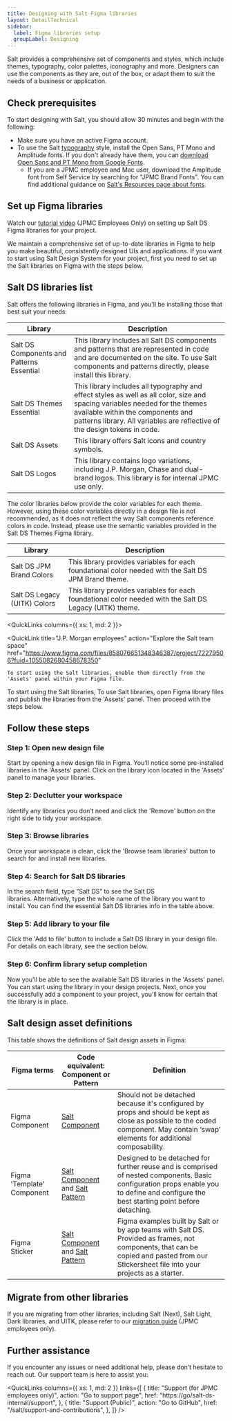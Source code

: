 ```yaml
---
title: Designing with Salt Figma libraries
layout: DetailTechnical
sidebar:
  label: Figma libraries setup
  groupLabel: Designing
---
```


Salt provides a comprehensive set of components and styles, which include themes, typography, color palettes, iconography and more. Designers can use the components as they are, out of the box, or adapt them to suit the needs of a business or application.

## Check prerequisites

To start designing with Salt, you should allow 30 minutes and begin with the following:

- Make sure you have an active Figma account.
- To use the Salt [typography](/salt/foundations/typography) style, install the Open Sans, PT Mono and Amplitude fonts. If you don't already have them, you can [download Open Sans and PT Mono from Google Fonts](https://fonts.google.com/share?selection.family=Open+Sans:ital,wght@0,300;0,400;0,500;0,600;0,700;0,800;1,300;1,400;1,500;1,600;1,700;1,800|PT+Mono).
  - If you are a JPMC employee and Mac user, download the Amplitude font from Self Service by searching for "JPMC Brand Fonts". You can find additional guidance on [Salt's Resources page about fonts](https://go/salt-ds/resources/index).

## Set up Figma libraries

Watch our [tutorial video](https://go/salt-ds/content/insights/tutorials/20250109-saltds-figma-getting-started) (JPMC Employees Only) on setting up Salt DS Figma libraries for your project.

We maintain a comprehensive set of up-to-date libraries in Figma to help you make beautiful, consistently designed UIs and applications. If you want to start using Salt Design System for your project, first you need to set up the Salt libraries on Figma with the steps below.

## Salt DS libraries list

Salt offers the following libraries in Figma, and you'll be installing those that best suit your needs:

| Library                         | Description                                                                                                                                                                                                                                     |
| ------------------------------- | ----------------------------------------------------------------------------------------------------------------------------------------------------------------------------------------------------------------------------------------------- |
| Salt DS Components and Patterns <Tag>Essential</Tag> | This library includes all Salt DS components and patterns that are represented in code and are documented on the site. To use Salt components and patterns directly, please install this library.                                               |
| Salt DS Themes <Tag>Essential</Tag>                   | This library includes all typography and effect styles as well as all color, size and spacing variables needed for the themes available within the components and patterns library. All variables are reflective of the design tokens in code. |
| Salt DS Assets                  | This library offers Salt icons and country symbols.                                                                                                                                                                                             |
| Salt DS Logos                   | This library contains logo variations, including J.P. Morgan, Chase and dual-brand logos. This library is for internal JPMC use only.                                                                                                          |

<Callout status="warning" title="Salt DS JPM Brand Colors, Legacy (UITK) Colors libraries">
The color libraries below provide the color variables for each theme. However, using these color variables directly in a design file is not recommended, as it does not reflect the way Salt components reference colors in code. Instead, please use the semantic variables provided in the Salt DS Themes Figma library. </Callout>

| Library                         | Description                                                                                                                                                                                                                                     |
| ------------------------------- | ----------------------------------------------------------------------------------------------------------------------------------------------------------------------------------------------------------------------------------------------- |
| Salt DS JPM Brand Colors        | This library provides variables for each foundational color needed with the Salt DS JPM Brand theme.                                                                                                                                             |
| Salt DS Legacy (UITK) Colors    | This library provides variables for each foundational color needed with the Salt DS Legacy (UITK) theme.                                                                                                                                         |

<QuickLinks columns={{ xs: 1, md: 2 }}>

  <QuickLink
    title="J.P. Morgan employees"
    action="Explore the Salt team space"
    href="https://www.figma.com/files/858076651348346387/project/72279506?fuid=1055082680458678350"
  >
    To start using the Salt libraries, enable them directly from the 'Assets' panel within your Figma file.
  </QuickLink>
  <QuickLink
    title="Community users"
    action="Explore the Community"
    href="https://www.figma.com/@jpmorgan_salt"
  >
    To start using the Salt libraries,  To use Salt libraries, open Figma library files and publish the libraries from the 'Assets' panel. Then proceed with the steps below.
  </QuickLink>
</QuickLinks>

## Follow these steps
### Step 1: Open new design file
Start by opening a new design file in Figma. You’ll notice some pre-installed libraries in the 'Assets' panel. Click on the library icon located in the 'Assets' panel to manage your libraries.
<Diagram
  src="/img/design-getting-started/get-started-step1.png"
  srcDark="/img/design-getting-started/get-started-step1-dark.png"
  alt="Screenshot of navigating to Figma assets panel"
  border
  background="secondary"
/>

### Step 2: Declutter your workspace
Identify any libraries you don’t need and click the 'Remove' button on the right side to tidy your workspace.
<Diagram
  src="/img/design-getting-started/get-started-step2.png"
  srcDark="/img/design-getting-started/get-started-step2-dark.png"
  alt="Screenshot of decluttering workspace"
  border
  background="secondary"
/>

### Step 3: Browse libraries
Once your workspace is clean, click the 'Browse team libraries' button to search for and install new libraries.
<Diagram
  src="/img/design-getting-started/get-started-step3.png"
  srcDark="/img/design-getting-started/get-started-step3-dark.png"
  alt="Screenshot of clicking Browse team libraries button"
  border
  background="secondary"
/>

### Step 4: Search for Salt DS libraries
In the search field, type “Salt DS” to see the Salt DS libraries. Alternatively, type the whole name of the library you want to install. You can find the essential Salt DS libraries info in the table above.
<Diagram
  src="/img/design-getting-started/get-started-step4.png"
  srcDark="/img/design-getting-started/get-started-step4-dark.png"
  alt="Screenshot of searching Salt DS libraries"
  border
  background="secondary"
/>

### Step 5: Add library to your file
Click the 'Add to file' button to include a Salt DS library in your design file. For details on each library, see the section below.
<Diagram
  src="/img/design-getting-started/get-started-step5.png"
  srcDark="/img/design-getting-started/get-started-step5-dark.png"
  alt="Screenshot of clicking Add to file button"
  border
  background="secondary"
/>

### Step 6: Confirm library setup completion
Now you'll be able to see the available Salt DS libraries in the 'Assets' panel. You can start using the library in your design projects. Next, once you successfully add a component to your project, you'll know for certain that the library is in place.
<Diagram
  src="/img/design-getting-started/get-started-step6.png"
  srcDark="/img/design-getting-started/get-started-step6-dark.png"
  alt="Screenshot of Salt DS components and Patterns library has been installed on assets panel"
  border
  background="secondary"
/>

## Salt design asset definitions

This table shows the definitions of Salt design assets in Figma:

| Figma terms                | Code equivalent: Component or Pattern                                               | Definition                                                                                                                                                                                                         |
| -------------------------- | ----------------------------------------------------------------------------------- | ------------------------------------------------------------------------------------------------------------------------------------------------------------------------------------------------------------------ |
| Figma Component            | [Salt Component](/salt/components/index/)                                           | Should not be detached because it's configured by props and should be kept as close as possible to the coded component. May contain ‘swap’ elements for additional composability.                                  |
| Figma 'Template' Component | [Salt Component](/salt/components/index/) and [Salt Pattern](/salt/patterns/index/) | Designed to be detached for further reuse and is comprised of nested components. Basic configuration props enable you to define and configure the best starting point before detaching.                               |
| Figma Sticker              | [Salt Component](/salt/components/index/) and [Salt Pattern](/salt/patterns/index/) | Figma examples built by Salt or by app teams with Salt DS. Provided as frames, not components, that can be copied and pasted from our Stickersheet file into your projects as a starter.                             |

## Migrate from other libraries

If you are migrating from other libraries, including Salt (Next), Salt Light, Dark libraries, and UITK, please refer to our [migration guide](https://go/salt-ds-internal/product/migration-strategies/salt-ds-figma-libraries/index) (JPMC employees only).


## Further assistance

If you encounter any issues or need additional help, please don’t hesitate to reach out. Our support team is here to assist you:

<QuickLinks
  columns={{ xs: 1, md: 2 }}
  links={[
    {
      title: "Support (for JPMC employees only)",
      action: "Go to support page",
      href: "https://go/salt-ds-internal/support",
    },
    {
      title: "Support (Public)",
      action: "Go to GitHub",
      href: "/salt/support-and-contributions",
    },
  ]}
/>
